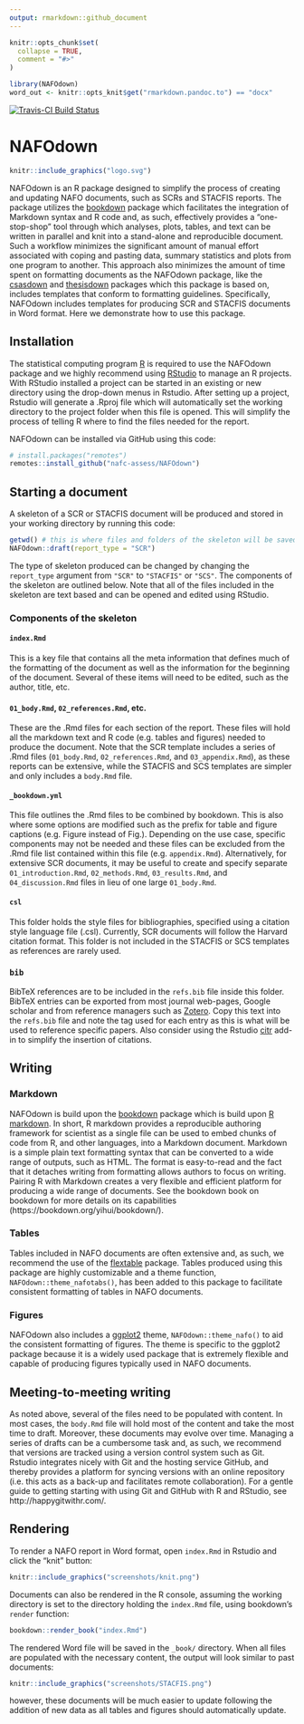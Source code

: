 ```yaml
---
output: rmarkdown::github_document
---
```


```r
knitr::opts_chunk$set(
  collapse = TRUE,
  comment = "#>"
)
```


```r
library(NAFOdown)
word_out <- knitr::opts_knit$get("rmarkdown.pandoc.to") == "docx"
```


[![Travis-CI Build Status](https://travis-ci.org/nafc-assess/NAFOdown.svg?branch=master)](https://travis-ci.org/nafc-assess/NAFOdown)

# NAFOdown

```r
knitr::include_graphics("logo.svg")
```

NAFOdown is an R package designed to simplify the process of creating and updating NAFO documents, such as SCRs and STACFIS reports. The package utilizes the [bookdown](https://bookdown.org/yihui/bookdown/) package which facilitates the integration of Markdown syntax and R code and, as such, effectively provides a "one-stop-shop" tool through which analyses, plots, tables, and text can be written in parallel and knit into a stand-alone and reproducible document. Such a workflow minimizes the significant amount of manual effort associated with coping and pasting data, summary statistics and plots from one program to another. This approach also minimizes the amount of time spent on formatting documents as the NAFOdown package, like the [csasdown](https://github.com/pbs-assess/csasdown/) and [thesisdown](https://github.com/ismayc/thesisdown/) packages which this package is based on, includes templates that conform to formatting guidelines. Specifically, NAFOdown includes templates for producing SCR and STACFIS documents in Word format. Here we demonstrate how to use this package.

## Installation

The statistical computing program [R](https://www.r-project.org/) is required to use the NAFOdown package and we highly recommend using [RStudio](https://www.rstudio.com/products/RStudio/) to manage an R projects. With RStudio installed a project can be started in an existing or new directory using the drop-down menus in Rstudio. After setting up a project, Rstudio will generate a .Rproj file which will automatically set the working directory to the project folder when this file is opened. This will simplify the process of telling R where to find the files needed for the report.

NAFOdown can be installed via GitHub using this code:

``` r
# install.packages("remotes")
remotes::install_github("nafc-assess/NAFOdown")
```

## Starting a document

A skeleton of a SCR or STACFIS document will be produced and stored in your working directory by running this code:

``` r
getwd() # this is where files and folders of the skeleton will be saved
NAFOdown::draft(report_type = "SCR")
```

The type of skeleton produced can be changed by changing the `report_type` argument from `"SCR"` to `"STACFIS"` or `"SCS"`. The components of the skeleton are outlined below. Note that all of the files included in the skeleton are text based and can be opened and edited using RStudio.

### Components of the skeleton

#### `index.Rmd`

This is a key file that contains all the meta information that defines much of the formatting of the document as well as the information for the beginning of the document. Several of these items will need to be edited, such as the author, title, etc. 

#### `01_body.Rmd`, `02_references.Rmd`, etc.

These are the .Rmd files for each section of the report. These files will hold all the markdown text and R code (e.g. tables and figures) needed to produce the document. Note that the SCR template includes a series of .Rmd files (`01_body.Rmd`, `02_references.Rmd`, and `03_appendix.Rmd`), as these reports can be extensive, while the STACFIS and SCS templates are simpler and only includes a `body.Rmd` file.

#### `_bookdown.yml`

This file outlines the .Rmd files to be combined by bookdown. This is also where some options are modified such as the prefix for table and figure captions (e.g. Figure instead of Fig.). Depending on the use case, specific components may not be needed and these files can be excluded from the .Rmd file list contained within this file (e.g. `appendix.Rmd`). Alternatively, for extensive SCR documents, it may be useful to create and specify separate `01_introduction.Rmd`, `02_methods.Rmd`, `03_results.Rmd`, and `04_discussion.Rmd` files in lieu of one large `01_body.Rmd`.

#### `csl`

This folder holds the style files for bibliographies, specified using a citation style language file (.csl). Currently, SCR documents will follow the Harvard citation format. This folder is not included in the STACFIS or SCS templates as references are rarely used.

### `bib`

BibTeX references are to be included in the `refs.bib` file inside this folder. BibTeX entries can be exported from most journal web-pages, Google scholar and from reference managers such as [Zotero](https://www.zotero.org/). Copy this text into the `refs.bib` file and note the tag used for each entry as this is what will be used to reference specific papers. Also consider using the Rstudio [citr](https://github.com/crsh/citr) add-in to simplify the insertion of citations.

## Writing

### Markdown

NAFOdown is build upon the [bookdown](https://bookdown.org/yihui/bookdown/) package which is build upon [R markdown](http://rmarkdown.rstudio.com). In short, R markdown provides a reproducible authoring framework for scientist as a single file can be used to embed chunks of code from R, and other languages, into a Markdown document. Markdown is a simple plain text formatting syntax that can be converted to a wide range of outputs, such as HTML. The format is easy-to-read and the fact that it detaches writing from formatting allows authors to focus on writing. Pairing R with Markdown creates a very flexible and efficient platform for producing a wide range of documents. See the bookdown book on bookdown for more details on its capabilities (https://bookdown.org/yihui/bookdown/).

### Tables

Tables included in NAFO documents are often extensive and, as such, we recommend the use of the [flextable](https://davidgohel.github.io/flextable/index.html) package. Tables produced using this package are highly customizable and a theme function, `NAFOdown::theme_nafotabs()`, has been added to this package to facilitate consistent formatting of tables in NAFO documents.

### Figures

NAFOdown also includes a [ggplot2](https://ggplot2.tidyverse.org/) theme, `NAFOdown::theme_nafo()` to aid the consistent formatting of figures. The theme is specific to the ggplot2 package because it is a widely used package that is extremely flexible and capable of producing figures typically used in NAFO documents.

## Meeting-to-meeting writing

As noted above, several of the files need to be populated with content. In most cases, the `body.Rmd` file will hold most of the content and take the most time to draft. Moreover, these documents may evolve over time. Managing a series of drafts can be a cumbersome task and, as such, we recommend that versions are tracked using a version control system such as Git. Rstudio integrates nicely with Git and the hosting service GitHub, and thereby provides a platform for syncing versions with an online repository (i.e. this acts as a back-up and facilitates remote collaboration). For a gentle guide to getting starting with using Git and GitHub with R and RStudio, see http://happygitwithr.com/.

## Rendering

To render a NAFO report in Word format, open `index.Rmd` in Rstudio and click the "knit" button:

```r
knitr::include_graphics("screenshots/knit.png")
```

Documents can also be rendered in the R console, assuming the working directory is set to the directory holding the `index.Rmd` file, using bookdown's `render` function:

```r
bookdown::render_book("index.Rmd")
```
The rendered Word file will be saved in the `_book/` directory. When all files are populated with the necessary content, the output will look similar to past documents:


```r
knitr::include_graphics("screenshots/STACFIS.png")
```

however, these documents will be much easier to update following the addition of new data as all tables and figures should automatically update.

<!-- Should note that there is a cost to building these documents but the effort is worth it if they are updated on an annual basis -->



